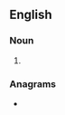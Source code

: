 ==English==

===Noun===
{{head|en|noun plural form}}

# {{plural of|Tony|lang=en}}

===Anagrams===
* {{anagrams|en|Tyson|stony|synto}}